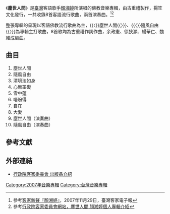{{Infobox Album  <!-- See Wikipedia:WikiProject_Albums -->
| Name		= <span style="font-size:smaller;">客家心靈饗宴——</span>塵世人間
| Type		= [[專輯|專輯]] 
| Artist	        = [[顏湘婷|顏湘婷]] 
| Cover		= 
| Released	= 2007年12月22日
| Recorded	= 杰瑞音樂有限公司
| Genre		= [[佛教音樂|佛教音樂]]<br>[[客語流行音樂|客語流行音樂]]
| Length	= 57:07
| Label		= 揚笙文化傳播有限公司
| Producer	= 古重禮、余政憲
| Reviews	= 
| Last album	= 
| This album	= 
| Next album	= 
}}

《'''塵世人間'''》是[[臺灣|臺灣]]客語歌手[[顏湘婷|顏湘婷]]所演唱的佛教音樂專輯，由古重禮製作，揚笙文化發行，一共收錄8首客語流行歌曲，兩首演奏曲。<ref>參考[http://land.ihakka.net/groups/group06.aspx?newsID=30945&stationID=750 客家新聲『顏湘婷』]{{dead link|date=2017年12月 |bot=InternetArchiveBot |fix-attempted=yes }}，2007年11月29日，臺灣客家電子報</ref><ref>參考[http://www.hakka.gov.tw/ct.asp?xItem=29065&ctNode=1594&mp=298 行政院客家委員會網站，塵世人間 顏湘婷個人專輯介紹]{{Dead link|date=2018年7月 |bot=InternetArchiveBot |fix-attempted=no }}</ref>

整張專輯的呈現以客語佛教流行歌曲為主，{{〈}}塵世人間{{〉}}、{{〈}}隨風自由{{〉}}為專輯主打歌曲，8首歌均為古重禮作詞作曲，余政憲、徐狄灝、楊華仁、魏維成編曲。

==曲目==
# 塵世人間
# 隨風自由
# 清境法如身
# 心無罣礙
# 雪中蓮
# 唔盼得
# 自在
# 大愛
# 塵世人間（演奏曲）
# 隨風自由（演奏曲）

==參考文獻==
<div class="references-small">
<references />
</div>

==外部連結==
*[http://www.hakka.gov.tw/ct.asp?xItem=29065&ctNode=1594&mp=298 行政院客家委員會 出版品介紹]{{Dead link|date=2018年7月 |bot=InternetArchiveBot |fix-attempted=no }}

[[Category:2007年音樂專輯|Category:2007年音樂專輯]]
[[Category:台灣音樂專輯|Category:台灣音樂專輯]]